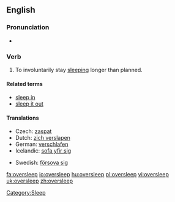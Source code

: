 ==English==
===Pronunciation===
* {{IPA|/ˈəʊvərˌsliːp/}}

===Verb===
{{en-verb|oversleeps|oversleeping|overslept|overslept}}

# To involuntarily stay [[sleep]]ing longer than planned.

====Related terms====
* [[sleep in]]<!-- aus., i would've thought everywhere -->
* [[sleep it out]]<!-- ireland, so i've just learned -->

====Translations====
{{trans-top|to stay sleeping longer than planned}}
* Czech: [[zaspat]]
* Dutch: [[zich verslapen]]
* German: [[verschlafen]]
* Icelandic: [[sofa yfir sig]]
{{trans-mid}}
* Swedish: [[försova sig]]
{{trans-bottom}}

[[Category:Sleep]]

[[fa:oversleep]]
[[io:oversleep]]
[[hu:oversleep]]
[[pl:oversleep]]
[[vi:oversleep]]
[[uk:oversleep]]
[[zh:oversleep]]